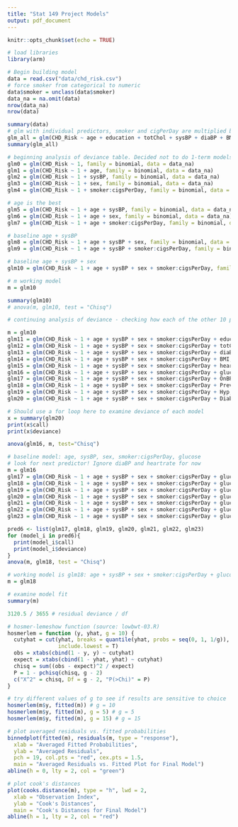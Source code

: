```yaml
---
title: "Stat 149 Project Models"
output: pdf_document
---
```


```r
knitr::opts_chunk$set(echo = TRUE)
```

```r
# load libraries
library(arm)
```

```r
# Begin building model
data = read.csv("data/chd_risk.csv")
# force smoker from categorical to numeric
data$smoker = unclass(data$smoker)
data_na = na.omit(data)
nrow(data_na)
nrow(data)
```

```r
summary(data)
# glm with individual predictors, smoker and cigPerDay are multiplied based on first principles
glm_all = glm(CHD_Risk ~ age + education + totChol + sysBP + diaBP + BMI + heartRate + glucose + sex + smoker:cigsPerDay + OnBPMeds + PrevStroke + Hyp + Diab, family = binomial, data = data_na)
summary(glm_all)
```

```r
# beginning analysis of deviance table. Decided not to do 1-term models with every predictor because that would take forever, so I used the Wald test predictors
glm0 = glm(CHD_Risk ~ 1, family = binomial, data = data_na)
glm1 = glm(CHD_Risk ~ 1 + age, family = binomial, data = data_na)
glm2 = glm(CHD_Risk ~ 1 + sysBP, family = binomial, data = data_na)
glm3 = glm(CHD_Risk ~ 1 + sex, family = binomial, data = data_na)
glm4 = glm(CHD_Risk ~ 1 + smoker:cigsPerDay, family = binomial, data = data_na)

# age is the best
glm5 = glm(CHD_Risk ~ 1 + age + sysBP, family = binomial, data = data_na)
glm6 = glm(CHD_Risk ~ 1 + age + sex, family = binomial, data = data_na)
glm7 = glm(CHD_Risk ~ 1 + age + smoker:cigsPerDay, family = binomial, data = data_na)

# baseline age + sysBP
glm8 = glm(CHD_Risk ~ 1 + age + sysBP + sex, family = binomial, data = data_na)
glm9 = glm(CHD_Risk ~ 1 + age + sysBP + smoker:cigsPerDay, family = binomial, data = data_na)

# baseline age + sysBP + sex
glm10 = glm(CHD_Risk ~ 1 + age + sysBP + sex + smoker:cigsPerDay, family = binomial, data = data_na)

# m working model 
m = glm10

summary(glm10)
# anova(m, glm10, test = "Chisq")
```

```r
# continuing analysis of deviance - checking how each of the other 10 predictors adds to age, sex, sysBP, and smoker:cigsPerDay

m = glm10
glm11 = glm(CHD_Risk ~ 1 + age + sysBP + sex + smoker:cigsPerDay + education, family = binomial, data = data_na)
glm12 = glm(CHD_Risk ~ 1 + age + sysBP + sex + smoker:cigsPerDay + totChol, family = binomial, data = data_na)
glm13 = glm(CHD_Risk ~ 1 + age + sysBP + sex + smoker:cigsPerDay + diaBP, family = binomial, data = data_na)
glm14 = glm(CHD_Risk ~ 1 + age + sysBP + sex + smoker:cigsPerDay + BMI, family = binomial, data = data_na)
glm15 = glm(CHD_Risk ~ 1 + age + sysBP + sex + smoker:cigsPerDay + heartRate, family = binomial, data = data_na)
glm16 = glm(CHD_Risk ~ 1 + age + sysBP + sex + smoker:cigsPerDay + glucose, family = binomial, data = data_na)
glm17 = glm(CHD_Risk ~ 1 + age + sysBP + sex + smoker:cigsPerDay + OnBPMeds, family = binomial, data = data_na)
glm18 = glm(CHD_Risk ~ 1 + age + sysBP + sex + smoker:cigsPerDay + PrevStroke, family = binomial, data = data_na)
glm19 = glm(CHD_Risk ~ 1 + age + sysBP + sex + smoker:cigsPerDay + Hyp, family = binomial, data = data_na)
glm20 = glm(CHD_Risk ~ 1 + age + sysBP + sex + smoker:cigsPerDay + Diab, family = binomial, data = data_na)

# Should use a for loop here to examine deviance of each model
x = summary(glm20)
print(x$call)
print(x$deviance)

anova(glm16, m, test="Chisq")

```

```r
# baseline model: age, sysBP, sex, smoker:cigsPerDay, glucose
# look for next predictor! Ignore diaBP and heartrate for now
m = glm16
glm17 = glm(CHD_Risk ~ 1 + age + sysBP + sex + smoker:cigsPerDay + glucose + education, family = binomial, data = data_na)
glm18 = glm(CHD_Risk ~ 1 + age + sysBP + sex + smoker:cigsPerDay + glucose + totChol, family = binomial, data = data_na)
glm19 = glm(CHD_Risk ~ 1 + age + sysBP + sex + smoker:cigsPerDay + glucose + BMI, family = binomial, data = data_na)
glm20 = glm(CHD_Risk ~ 1 + age + sysBP + sex + smoker:cigsPerDay + glucose + OnBPMeds, family = binomial, data = data_na)
glm21 = glm(CHD_Risk ~ 1 + age + sysBP + sex + smoker:cigsPerDay + glucose + PrevStroke, family = binomial, data = data_na)
glm22 = glm(CHD_Risk ~ 1 + age + sysBP + sex + smoker:cigsPerDay + glucose + Hyp, family = binomial, data = data_na)
glm23 = glm(CHD_Risk ~ 1 + age + sysBP + sex + smoker:cigsPerDay + glucose + Diab, family = binomial, data = data_na)

pred6 <- list(glm17, glm18, glm19, glm20, glm21, glm22, glm23)
for (model_i in pred6){
  print(model_i$call)
  print(model_i$deviance)
}
anova(m, glm18, test = "Chisq")

```

```r
# working model is glm18: age + sysBP + sex + smoker:cigsPerDay + glucose + totChol
m = glm18
```

```r
# examine model fit
summary(m)

3120.5 / 3655 # residual deviance / df

# hosmer-lemeshow function (source: lowbwt-03.R)
hosmerlem = function (y, yhat, g = 10) {
  cutyhat = cut(yhat, breaks = quantile(yhat, probs = seq(0, 1, 1/g)), 
                include.lowest = T)
  obs = xtabs(cbind(1 - y, y) ~ cutyhat)
  expect = xtabs(cbind(1 - yhat, yhat) ~ cutyhat)
  chisq = sum((obs - expect)^2 / expect)
  P = 1 - pchisq(chisq, g - 2)
  c("X^2" = chisq, Df = g - 2, "P(>Chi)" = P)
}

# try different values of g to see if results are sensitive to choice
hosmerlem(m$y, fitted(m)) # g = 10
hosmerlem(m$y, fitted(m), g = 5) # g = 5
hosmerlem(m$y, fitted(m), g = 15) # g = 15
```

```r
# plot averaged residuals vs. fitted probabilities
binnedplot(fitted(m), residuals(m, type = "response"),
  xlab = "Averaged Fitted Probabilities",
  ylab = "Averaged Residuals",
  pch = 19, col.pts = "red", cex.pts = 1.5,
  main = "Averaged Residuals vs. Fitted Plot for Final Model")
abline(h = 0, lty = 2, col = "green")
```

```r
# plot cook's distances
plot(cooks.distance(m), type = "h", lwd = 2,
  xlab = "Observation Index",
  ylab = "Cook's Distances",
  main = "Cook's Distances for Final Model")
abline(h = 1, lty = 2, col = "red")
```

